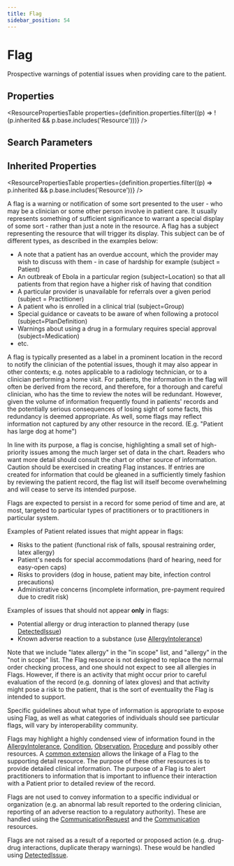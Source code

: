 ```yaml
---
title: Flag
sidebar_position: 54
---
```



# Flag

Prospective warnings of potential issues when providing care to the patient.

<Tabs queryString="section">
  <TabItem value="schema" label="Schema" default>

## Properties

<ResourcePropertiesTable
  properties={definition.properties.filter((p) => !(p.inherited && p.base.includes('Resource')))}
/>

## Search Parameters

<SearchParamsTable searchParams={definition.searchParameters} />

## Inherited Properties

<ResourcePropertiesTable properties={definition.properties.filter((p) => p.inherited && p.base.includes('Resource'))} />

  </TabItem>
  <TabItem value="usage" label="Usage">
<div> <a name="scope"></a> <p> A flag is a warning or notification of some sort presented to the user - who may be a clinician or some other person involve in patient care. It usually represents something of sufficient significance to warrant a special display of some sort - rather than just a note in the resource. A flag has a subject representing the resource that will trigger its display. This subject can be of different types, as described in the examples below: </p> <ul>     <li>A note that a patient has an overdue account, which the provider may wish to discuss with them - in case of hardship for example (subject = <Link to="/docs/api/fhir/resources/patient">Patient</Link>) </li>     <li>An outbreak of Ebola in a particular region (subject=Location) so that all patients from that region have a higher risk of having that condition</li>     <li>A particular provider is unavailable for referrals over a given period (subject = <Link to="/docs/api/fhir/resources/practitioner">Practitioner</Link>)</li>     <li>A patient who is enrolled in a clinical trial (subject=Group)</li>     <li>Special guidance or caveats to be aware of when following a protocol (subject=PlanDefinition)</li>     <li>Warnings about using a drug in a formulary requires special approval (subject=Medication)</li>     <li>etc.</li> </ul> <p>      A flag is typically presented as a label in a prominent location in the record to notify the clinician of the potential issues,  though it may also appear in other contexts; e.g. notes applicable to a radiology technician, or to a clinician performing a home visit.  For patients, the information in the flag will often be derived from the record, and therefore, for a thorough and careful clinician, who has the time to review the notes will be redundant.   However, given the volume of information frequently found in patients' records and the potentially serious consequences of losing sight of some facts, this  redundancy is deemed appropriate.  As well, some flags may reflect information not captured by any other resource in the record.   (E.g. "Patient has large dog at home") </p> <p> In line with its purpose, a flag is concise, highlighting a small set of high-priority issues among the much larger set of  data in the chart. Readers who want more detail should consult the chart or other source of information.  Caution should be exercised in creating <Link to="/docs/api/fhir/resources/flag">Flag</Link> instances. If entries are created for information that could be gleaned in a sufficiently timely fashion by reviewing the patient record,  the flag list will itself become overwhelming and will cease to serve its intended purpose. </p> <p> <Link to="/docs/api/fhir/resources/flag">Flags</Link> are expected to persist in a record for some period of time and are, at most, targeted to particular types of practitioners or to practitioners in particular system.   </p>      <p>Examples of <Link to="/docs/api/fhir/resources/patient">Patient</Link> related issues that might appear in flags:</p> <ul> <li>Risks to the patient (functional risk of falls, spousal restraining order, latex allergy)</li> <li>Patient's needs for special accommodations (hard of hearing, need for easy-open caps)</li> <li>Risks to providers (dog in house, patient may bite, infection control precautions)</li> <li>Administrative concerns (incomplete information, pre-payment required due to credit risk)</li> </ul>  <p>     Examples of issues that should not appear <b>only</b> in flags: </p> <ul> <li>Potential allergy or drug interaction to planned therapy (use <a href="/docs/api/fhir/resources/detectedissue">DetectedIssue</a>)</li> <li>Known adverse reaction to a substance (use <a href="/docs/api/fhir/resources/allergyintolerance">AllergyIntolerance</a>)</li> </ul>     <p> Note that we include "latex allergy" in the "in scope" list, and "allergy" in the "not in scope" list. The <Link to="/docs/api/fhir/resources/flag">Flag</Link> resource is not  designed to replace the normal order checking process, and one should not expect to see all allergies in <Link to="/docs/api/fhir/resources/flag">Flags</Link>. However, if there  is an activity that might occur prior to careful evaluation of the record (e.g. donning of latex gloves) and that activity might  pose a risk to the patient, that is the sort of eventuality the <Link to="/docs/api/fhir/resources/flag">Flag</Link> is intended to support. </p> <p> Specific guidelines about what type of information is appropriate to expose using <Link to="/docs/api/fhir/resources/flag">Flag</Link>, as well as what categories of individuals  should see particular flags, will vary by interoperability community. </p> </div>
  </TabItem>
  <TabItem value="relationships" label="Relationships">
<div> <a name="bnr"></a> <p> <Link to="/docs/api/fhir/resources/flag">Flags</Link> may highlight a highly condensed view of information found in the <a href="/docs/api/fhir/resources/allergyintolerance">AllergyIntolerance</a>,  <a href="/docs/api/fhir/resources/condition">Condition</a>, <a href="/docs/api/fhir/resources/observation">Observation</a>, <a href="/docs/api/fhir/resources/procedure">Procedure</a> and possibly  other resources.  A <a href="https://www.hl7.org/fhir/extension-flag-detail.html">common extension</a> allows the linkage of a <Link to="/docs/api/fhir/resources/flag">Flag</Link> to the supporting detail resource. The purpose of these other resources is to provide detailed clinical information.  The purpose of a <Link to="/docs/api/fhir/resources/flag">Flag</Link> is to alert practitioners to  information that is important to influence their interaction with a <Link to="/docs/api/fhir/resources/patient">Patient</Link> prior to detailed review of the record. </p> <p> <Link to="/docs/api/fhir/resources/flag">Flags</Link> are not used to convey information to a specific individual or organization (e.g. an abnormal lab result reported to the ordering  clinician, reporting of an adverse reaction to a regulatory authority).  These are handled using the  <a href="/docs/api/fhir/resources/communicationrequest">CommunicationRequest</a> and the <a href="/docs/api/fhir/resources/communication">Communication</a> resources. </p> <p> <Link to="/docs/api/fhir/resources/flag">Flags</Link> are not raised as a result of a reported or proposed action (e.g. drug-drug interactions, duplicate therapy warnings).   These would be handled using <a href="/docs/api/fhir/resources/detectedissue">DetectedIssue</a>. </p> </div>
  </TabItem>


</Tabs>
